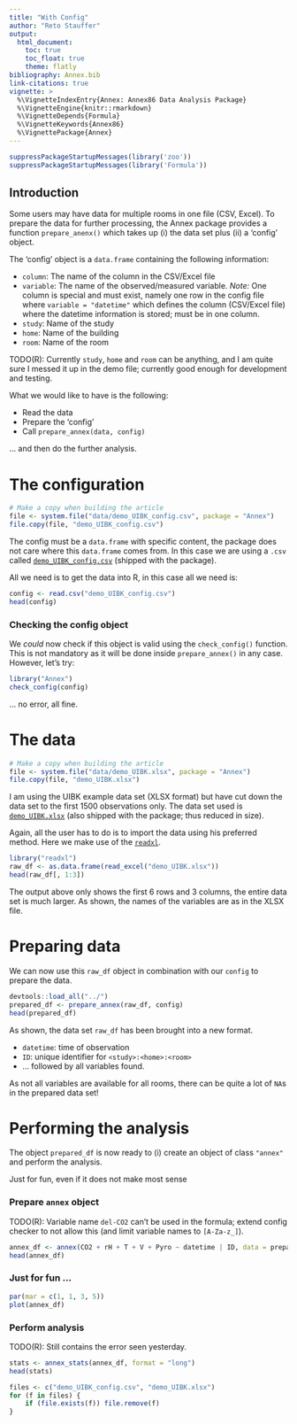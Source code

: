 ```yaml
---
title: "With Config"
author: "Reto Stauffer"
output:
  html_document:
    toc: true
    toc_float: true
    theme: flatly
bibliography: Annex.bib
link-citations: true
vignette: >
  %\VignetteIndexEntry{Annex: Annex86 Data Analysis Package}
  %\VignetteEngine{knitr::rmarkdown}
  %\VignetteDepends{Formula}
  %\VignetteKeywords{Annex86}
  %\VignettePackage{Annex}
---
```


```r
suppressPackageStartupMessages(library('zoo'))
suppressPackageStartupMessages(library('Formula'))
```

## Introduction

Some users may have data for multiple rooms in one
file (CSV, Excel). To prepare the data for further
processing, the Annex package provides a function
`prepare_anenx()` which takes up (i) the data set
plus (ii) a 'config' object.

The 'config' object is a `data.frame` containing
the following information:

* `column`: The name of the column in the CSV/Excel file
* `variable`: The name of the observed/measured variable.
    _Note:_ One column is special and must exist, namely
    one row in the config file where `variable = "datetime"`
    which defines the column (CSV/Excel file) where the
    datetime information is stored; must be in one column.
* `study`: Name of the study
* `home`: Name of the building
* `room`: Name of the room

TODO(R): Currently `study`, `home` and `room` can be anything,
and I am quite sure I messed it up in the demo file; currently
good enough for development and testing.

What we would like to have is the following:

* Read the data
* Prepare the 'config'
* Call `prepare_annex(data, config)`

... and then do the further analysis.


# The configuration

```r
# Make a copy when building the article
file <- system.file("data/demo_UIBK_config.csv", package = "Annex")
file.copy(file, "demo_UIBK_config.csv")
```

The config must be a `data.frame` with specific content,
the package does not care where this `data.frame` comes
from. In this case we are using a `.csv`
called [`demo_UIBK_config.csv`](demo_UIBK_config.csv) (shipped with the package).

All we need is to get the data into R, in this case all we need is:

```r
config <- read.csv("demo_UIBK_config.csv")
head(config)
```

### Checking the config object

We _could_ now check if this object is valid using the `check_config()`
function. This is not mandatory as it will be done inside
`prepare_annex()` in any case. However, let's try:

```r
library("Annex")
check_config(config)
```

... no error, all fine.


# The data

```r
# Make a copy when building the article
file <- system.file("data/demo_UIBK.xlsx", package = "Annex")
file.copy(file, "demo_UIBK.xlsx")
```

I am using the UIBK example data set (XLSX format) but have
cut down the data set to the first 1500 observations only.
The data set used is [`demo_UIBK.xlsx`](demo_UIBK.xlsx)
(also shipped with the package; thus reduced in size).

Again, all the user has to do is to import the data using
his preferred method. Here we make use of the [`readxl`](https://cran.r-project.org/package=readxl).

```r
library("readxl")
raw_df <- as.data.frame(read_excel("demo_UIBK.xlsx"))
head(raw_df[, 1:3])
```

The output above only shows the first 6 rows and 3 columns, the
entire data set is much larger. As shown, the names of the
variables are as in the XLSX file.

# Preparing data

We can now use this `raw_df` object in combination with our
`config` to prepare the data. 

```r
devtools::load_all("../")
prepared_df <- prepare_annex(raw_df, config)
head(prepared_df)
```

As shown, the data set `raw_df` has been brought into a new format.

* `datetime`: time of observation
* `ID`: unique identifier for `<study>:<home>:<room>`
* ... followed by all variables found.

As not all variables are available for all rooms, there can be
quite a lot of `NA`s in the prepared data set!

# Performing the analysis

The object `prepared_df` is now ready to (i) create an object
of class `"annex"` and perform the analysis.

Just for fun, even if it does not make most sense

### Prepare `annex` object

TODO(R): Variable name `del-CO2` can't be used in the formula;
extend config checker to not allow this (and limit variable names
to `[A-Za-z_]`).

```r
annex_df <- annex(CO2 + rH + T + V + Pyro ~ datetime | ID, data = prepared_df)
head(annex_df)
```

### Just for fun ...

```r
par(mar = c(1, 1, 3, 5))
plot(annex_df)
```

### Perform analysis

TODO(R): Still contains the error seen yesterday.

```r
stats <- annex_stats(annex_df, format = "long")
head(stats)
```



```r
files <- c("demo_UIBK_config.csv", "demo_UIBK.xlsx")
for (f in files) {
    if (file.exists(f)) file.remove(f)
}
```







